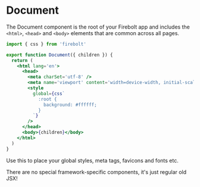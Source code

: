 <Metadata
  title='Getting Started: Document'
  description='Learn how to configure the root document in a new Firebolt app.'
/>

# Document

The Document component is the root of your Firebolt app and includes the `<html>`, `<head>` and `<body>` elements that are common across all pages.

```jsx title='components/Document.js' lineNumbers
import { css } from 'firebolt'

export function Document({ children }) {
  return (
    <html lang='en'>
      <head>
        <meta charSet='utf-8' />
        <meta name='viewport' content='width=device-width, initial-scale=1' />
        <style
          global={css`
            :root {
              background: #ffffff;
            }
          `}
        />
      </head>
      <body>{children}</body>
    </html>
  )
}
```

Use this to place your global styles, meta tags, favicons and fonts etc.

There are no special framework-specific components, it's just regular old JSX!
